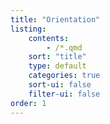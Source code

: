 ```yaml
---
title: "Orientation"
listing:
    contents: 
        - /*.qmd
    sort: "title"
    type: default
    categories: true
    sort-ui: false
    filter-ui: false
order: 1
---
```

